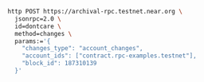 ```bash
http POST https://archival-rpc.testnet.near.org \
  jsonrpc=2.0 \
  id=dontcare \
  method=changes \
  params:='{
    "changes_type": "account_changes",
    "account_ids": ["contract.rpc-examples.testnet"],
    "block_id": 187310139
  }'
```
